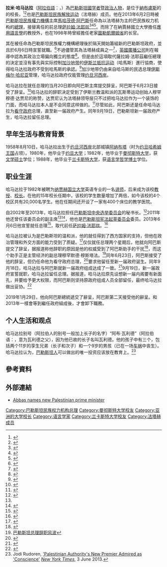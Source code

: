 {{Infobox Officeholder
| honorific-prefix = 
| name = 拉米·哈馬达拉
| original_name = {{rtl-lang|ar|رامي حمد الله}}
| honorific-suffix = 
| image = Rami_Hamdallah_October_2013.jpg
| imagesize = 
| smallimage = 
| caption = 2013年
| order = 6
| office = 巴勒斯坦民族權力機構總理
| term_start = 2013年6月6日
| term_end = 2019年1月29日
| deputy = 
| lieutenant = 
| head = 
| monarch = 
| president = 
| premier = 
| primeminister = 
| premierroc =
| taoiseach = 
| chairman = [[馬哈茂德·阿巴斯|馬哈茂德·阿巴斯]]
| chancellor = 
| chief = 
| chief-executive =
| governor = 
| governor-general =
| general_secretary = 
| first_secretary = 
| secretary_general = 
| secretary = 
| vicechairman = 
| vicepresident = 
| vicepremier = 
| viceprimeminister = 
| vicepremierroc = 
| succeeding =
| predecessor = [[薩拉姆·法耶茲|薩拉姆·法耶茲]]
| successor = {{le|穆罕默德·阿什塔耶|Mohammad Shtayyeh}}
| constituency = 
| majority = 
| 前綴尊稱 = 
| 後綴尊稱 = 
| 圖像 = 
| 圖像大小 = 
| 圖像說明 = 
| 姓名 = 
| 本名 = 
| 字 = 
| 號 =  
| 其他姓名 = 
| 性別 = 
| 籍貫 = 
| 出生日期 = {{birth date and age|1958|8|10|df = y}}
| 出生地點 = {{flagicon|Jordan}} [[約旦河西岸|約旦河西岸地區]]{{Link-en|阿纳布塔|Anabta}}<ref>{{Cite web |url= http://www.lemonde.fr/proche-orient/article/2013/06/03/rami-hamdallah-un-universitaire-pragmatique-a-la-tete-du-gouvernement-palestinien_3422778_3218.html |title= Rami Hamdallah, un universitaire "pragmatique" à la tête du gouvernement palestinien |author= Laurent Zecchini |date= 2013年6月3日 |publisher= 《[[世界報_(法國)|世界報]]》 |language=  |accessdate= 2013年6月11日 |quote=  |archive-date= 2021年3月1日 |archive-url= https://web.archive.org/web/20210301024205/http://www.lemonde.fr/proche-orient/article/2013/06/03/rami-hamdallah-un-universitaire-pragmatique-a-la-tete-du-gouvernement-palestinien_3422778_3218.html |dead-url= no }}{{fr}}</ref>
| 逝世日期 = 
| 逝世地點 = 
| 居處 = {{flag|West Bank}}
| 安葬地點 = 
| 政黨 = [[法塔赫|法塔赫]]
| 職業 = 
| 專業 = 
| 父母 = 
| 配偶 = 
| 伴侶 = 
| 子女 = 
| 親屬 = 
| 國籍 = {{PSE}}
| 信仰 = 
| 學歷 = 
| 母校 = {{Link-en|約旦大學|University of Jordan}}<br />[[曼徹斯特大學|曼徹斯特大學]]<br />[[蘭卡斯特大學|蘭卡斯特大學]]
| 網站 = 
| 簽名 = 
| 腳註 =
| blank1 =
| data1 =
}}

'''拉米·哈马达拉'''（[[阿拉伯語|阿拉伯語]]：'''{{rtl-lang|ar|رامي حمد الله}}'''，{{bd|1958年|8月10日|||Hamdallah, Rami}}）為[[巴勒斯坦國|巴勒斯坦國]][[学者|学者]]暨[[政治人物|政治人物]]，是位于[[納布盧斯|納布盧斯]]的{{Link-en|納賈赫國立大學|An-Najah National University}}的校長，<ref>{{Cite web |url= http://www.najah.edu/page/934 |title= Prof. Rami Hamdallah |author=  |date=  |publisher= {{Link-en|納賈赫國立大學|An-Najah National University}} |language= en |accessdate= 2013年6月11日 |quote=  |archive-date= 2015年10月24日 |archive-url= https://web.archive.org/web/20151024123031/http://www.najah.edu/page/934 |dead-url= no }}</ref><ref>{{Cite web |url= http://www.bbc.co.uk/turkce/haberler/2013/06/130603_filistin_hamdallah.shtml |title= Abbas, Hamdallah'ı Filistin Başbakanı olarak atadı |author= [[英國廣播公司|英國廣播公司]] |date= 2013年6月3日 |publisher= [[BBC新聞|BBC新聞]] |language=  |accessdate= 2013年6月11日 |quote=  |archive-date= 2013年12月27日 |archive-url= https://web.archive.org/web/20131227081630/http://www.bbc.co.uk/turkce/haberler/2013/06/130603_filistin_hamdallah.shtml |dead-url= no }}{{tr}}</ref>也是[[巴勒斯坦民族解放运动|巴勒斯坦民族解放运动]]（法塔赫）成员。他在2013年6月2日時被[[巴勒斯坦民族權力機構|巴勒斯坦民族權力機構]]主席[[馬哈茂德·阿巴斯|馬哈茂德·阿巴斯]]任命為以法塔赫为主的巴民族权力机构的[[巴勒斯坦民族權力機構總理|總理]]，接替离任的前总理[[萨拉姆·法耶兹|萨拉姆·法耶兹]]<ref>{{Cite web |url= http://www.ynetnews.com/articles/0,7340,L-4387380,00.html |title= Abbas to appoint Rami Hamdallah as next Palestinian PM |author=  |date= 2013年6月2日 |publisher= {{Link-en|Ynetnews|Ynetnews}} |language= en |accessdate= 2013年6月11日 |quote=  |archive-date= 2020年9月20日 |archive-url= https://web.archive.org/web/20200920083723/http://www.ynetnews.com/articles/0,7340,L-4387380,00.html |dead-url= no }}</ref><ref>{{Cite web |url= http://www.lemonde.fr/proche-orient/article/2013/06/02/abbas-charge-le-president-de-l-universite-de-naplouse-de-former-le-gouvernement-palestinien_3422561_3218.html |title= Palestine : un universitaire chargé de former le gouvernement |author= [[法新社|法新社]] |date= 2013年6月2日 |publisher= 《[[世界報_(法國)|世界報]]》 |language=  |accessdate= 2013年6月11日 |quote=  |archive-date= 2019年11月27日 |archive-url= https://web.archive.org/web/20191127004425/http://www.lemonde.fr/proche-orient/article/2013/06/02/abbas-charge-le-president-de-l-universite-de-naplouse-de-former-le-gouvernement-palestinien_3422561_3218.html |dead-url= no }}{{fr}}</ref><ref>{{Cite web |url= http://www.lefigaro.fr/flash-actu/2013/06/02/97001-20130602FILWWW00173-nouveau-premier-ministre-palestinien.php |title= Nouveau premier ministre palestinien |author= [[法新社|法新社]] |date= 2013年6月3日 |publisher= 《[[費加羅報|費加羅報]]》 |language=  |accessdate= 2013年6月11日 |quote=  |archive-date= 2020年11月24日 |archive-url= https://web.archive.org/web/20201124022904/https://www.lefigaro.fr/flash-actu/2013/06/02/97001-20130602FILWWW00173-nouveau-premier-ministre-palestinien.php |dead-url= no }}{{fr}}</ref>。而除了在納賈赫國立大學擔任[[應用語言學|應用語言學]]的教授外，也在1998年時曾經擔任老家[[圖勒凱爾姆省|圖勒凱爾姆省]]{{Link-en|阿纳布塔|Anabta}}的长官。

其在被任命為巴勒斯坦民族權力機構總理後於隔天開始籌組新的巴勒斯坦政府，並且於6月6日時宣誓就職。<ref>{{Cite web |url= http://www.salzburg.com/nachrichten/welt/politik/sn/artikel/neue-palaestinensische-regierung-legt-amtseid-ab-61838/ |title= Neue palästinensische Regierung legt Amtseid ab |author= {{Link-de|奧地利新聞社|Austria Presse Agentur}} |date= 2013年6月6日 |publisher= 《{{Link-de|薩爾茨堡新聞報|Salzburger Nachrichten}}》 |language=  |accessdate= 2013年6月11日 |quote=  |archive-date= 2016年3月4日 |archive-url= https://web.archive.org/web/20160304132206/http://www.salzburg.com/nachrichten/welt/politik/sn/artikel/neue-palaestinensische-regierung-legt-amtseid-ab-61838/ |dead-url= no }}{{de}}</ref>不過儘管其為法塔赫成員之一<ref>{{Cite web |url= http://www.aljazeera.com/news/middleeast/2013/06/201362173852720278.html |title= Abbas names new Palestinian prime minister |author= Mohammed Daraghmeh |date= 2013年6月2日 |publisher= [[半島電視台|半島電視台]] |language= en |accessdate= 2013年6月11日 |quote=  |archive-date= 2018年12月26日 |archive-url= https://web.archive.org/web/20181226123831/https://www.aljazeera.com/news/middleeast/2013/06/201362173852720278.html |dead-url= no }}</ref>，[[英國廣播公司|英國廣播公司]]則在報導中認為其政治立場偏向獨立的態度<ref>{{Cite web |url= http://www.bbc.co.uk/news/world-middle-east-22751932 |title= Mahmoud Abbas appoints new Palestinian PM Rami Hamdallah |author= Yolande Knell |date= 2013年6月3日 |publisher= [[BBC新聞|BBC新聞]] |language= en |accessdate= 2013年6月11日 |quote=  |archive-date= 2021年3月22日 |archive-url= https://web.archive.org/web/20210322231806/https://www.bbc.co.uk/news/world-middle-east-22751932 |dead-url= no }}</ref>。但是由於這項取代薩拉姆·法耶茲繼任總理的決定並沒有事先與实际控制[[加沙地带|加沙地带]]的[[伊斯兰抵抗运动|伊斯兰抵抗运动]]（哈馬斯）進行協商，使得哈马达拉政府不受到哈馬斯的承認。<ref name="HuffPo">{{Cite web |url= http://www.huffingtonpost.com/2013/06/02/rami-hamdallah-palestine-prime-minister_n_3375537.html |title= Rami Hamdallah Appointed Prime Minister Of Palestine By President Mahmoud Abbas |author= Mohammed Daraghmeh |date= 2013年6月2日 |publisher= 《[[哈芬登郵報|哈芬登郵報]]》 |language= en |accessdate= 2013年6月11日 |quote=  |archive-date= 2016年3月4日 |archive-url= https://web.archive.org/web/20160304115940/http://www.huffingtonpost.com/2013/06/02/rami-hamdallah-palestine-prime-minister_n_3375537.html |dead-url= no }}</ref>加沙地带仍由来自哈马斯的民选总理[[伊斯梅尔·哈尼亚|伊斯梅尔·哈尼亚]]管理，哈马达拉政府仅能管理[[约旦河西岸|约旦河西岸]]。

哈马达拉在就任总理的当月20日即向阿巴斯主席提交辞呈，阿巴斯于6月23日接受了辞呈。<ref>{{cite web|title=Abbas accepts resignation of Palestinian PM Rami Hamdallah|url=http://www.bbc.co.uk/news/world-middle-east-23019530|publisher=BBC|accessdate=23 June 2013|archive-date=2020-11-11|archive-url=https://web.archive.org/web/20201111184956/https://www.bbc.co.uk/news/world-middle-east-23019530|dead-url=no}}</ref>哈马达拉的辞职决定受到了伊斯兰教温和派的瓦斯蒂运动创始人穆罕穆德·达贾尼的称赞，达贾尼认为法塔赫领导层只不过把哈马达拉作为一个装饰的门面，而哈马达拉本人是不会同意这样做的。<ref>{{cite web|title=Palestinian PM Rami Hamdallah tenders resignation|url=http://www.telegraph.co.uk/news/worldnews/middleeast/palestinianauthority/10132634/Palestinian-PM-Rami-Hamdallah-tenders-resignation.html|publisher=The Telegraph|accessdate=25 June 2013|archive-date=2021-02-26|archive-url=https://web.archive.org/web/20210226141948/http://www.telegraph.co.uk/news/worldnews/middleeast/palestinianauthority/10132634/Palestinian-PM-Rami-Hamdallah-tenders-resignation.html|dead-url=no}}</ref>尽管如此，阿巴斯还是任命哈马达拉为[[看守政府|看守政府]]总理，直至新一届政府产生。同年9月19日，巴勒斯坦新一届政府产生，哈马达拉留任总理。

==早年生活与教育背景==
1958年8月10日，哈马达拉出生于[[约旦河西岸|约旦河西岸]]北部城镇[[阿纳布塔|阿纳布塔]]（时为[[约旦哈希姆王国|约旦哈希姆王国]]占领）。1980年，他毕业于[[约旦大学|约旦大学]]；1982年，他毕业于[[曼彻斯特大学|曼彻斯特大学]]，获[[文学硕士|文学硕士]]学位；1988年，他毕业于[[兰卡斯特大学|兰卡斯特大学]]，获[[语言学|语言学]][[哲学博士|哲学博士]]学位。

==职业生涯==
哈马达拉于1982年被聘为[[纳贾赫国立大学|纳贾赫国立大学]]英语专业的一名[[讲师|讲师]]，后来成为该校[[教授|教授]]、[[校长|校长]]。在他的15年校长任期中，该校的学生数量增加了两倍，如今该校的4个校区共有20,000名学生。他在任期间还开设了一家有400个床位的教学医院。

自2002年至2013年，哈马达拉担任[[巴勒斯坦中央选举委员会|巴勒斯坦中央选举委员会]]的秘书长。<ref>{{cite news|last=Bobb|first=Scott|title=Palestinians Give Mixed Reaction to New Prime Minister|url=http://www.voanews.com/content/abbas-names-new-palestinian-prime-minister/1673841.html|accessdate=21 June 2013|work=Voice of America|date=3 June 2013|location=Jerusalem|archive-date=2016-03-04|archive-url=https://web.archive.org/web/20160304230453/http://www.voanews.com/content/abbas-names-new-palestinian-prime-minister/1673841.html|dead-url=no}}</ref>2011年他还曾任该委员会的副主席<ref name="HuffPo"/><ref>{{cite news|title=Palestinian Authority picks Rami Hamdallah as prime minister|url=http://www.latimes.com/news/nationworld/world/middleeast/la-fg-palestinian-premier-20130603,0,549411.story|newspaper=Los Angeles Times|accessdate=2013-09-23|archive-date=2013-06-03|archive-url=https://web.archive.org/web/20130603162737/http://www.latimes.com/news/nationworld/world/middleeast/la-fg-palestinian-premier-20130603,0,549411.story|dead-url=no}}</ref>，他也是[[巴勒斯坦宪法起草委员会|巴勒斯坦宪法起草委员会]]委员。2013年6月6日他宣誓就任总理<ref name=isabel206>{{cite news|last=Kershner|first=Isabel|title=New Palestinian prime minister submits resignation after two weeks|url=http://www.bostonglobe.com/news/world/2013/06/20/new-palestinian-prime-minister-submits-resignation-after-two-weeks/ZMuEdsUbkywlXjZTI9ymtJ/story.html|accessdate=21 June 2013|newspaper=The Boston Globe|date=20 June 2013|location=Jerusalem|archive-date=2020-08-12|archive-url=https://web.archive.org/web/20200812150154/https://www.bostonglobe.com/news/world/2013/06/20/new-palestinian-prime-minister-submits-resignation-after-two-weeks/ZMuEdsUbkywlXjZTI9ymtJ/story.html|dead-url=no}}</ref>，取代前任[[萨拉姆·法耶兹|萨拉姆·法耶兹]]。<ref name=noah20june>{{cite news|last=Browning|first=Noah|title=New Palestinian prime minister offers resignation|url=http://www.reuters.com/article/2013/06/20/us-palestinians-resignation-idUSBRE95J0MI20130620|accessdate=21 June 2013|work=Reuters|date=20 June 2013|location=Ramallah|archive-date=2015-10-19|archive-url=https://web.archive.org/web/20151019143547/http://www.reuters.com/article/2013/06/20/us-palestinians-resignation-idUSBRE95J0MI20130620|dead-url=yes}}</ref>

哈马达拉被认为是巴勒斯坦的温和派，他的就任得到了西方国家的支持，但他在政治管理和外交方面的能力受到了质疑。<ref>{{Cite web |url=http://www.china.com.cn/international/txt/2013-06/04/content_29021262.htm |title=巴勒斯坦新总理遭质疑 上任后面临三大难题 |access-date=2013-09-23 |archive-date=2018-10-03 |archive-url=https://web.archive.org/web/20181003102435/http://www.china.com.cn/international/txt/2013-06/04/content_29021262.htm |dead-url=no }}</ref>仅仅就任总理两个星期后，他就向阿巴斯提交了辞呈，据报道称他辞职的原因是他的权威受到了阿巴斯助手的干扰<ref>{{cite news|last=Khoury|first=Jack|title=Abbas accepts resignation of newly appointed Palestinian PM Hamdallah|url=http://www.haaretz.com/news/middle-east/abbas-accepts-resignation-of-newly-appointed-palestinian-pm-hamdallah-1.531450/|accessdate=25 June 2013|newspaper=Haaretz|date=23 June 2013|archive-date=2013-07-12|archive-url=https://web.archive.org/web/20130712232708/http://www.haaretz.com/news/middle-east/abbas-accepts-resignation-of-newly-appointed-palestinian-pm-hamdallah-1.531450|dead-url=no}}</ref>，而这个助手正是主管经济的副总理穆罕默德·穆斯塔法。<ref>[http://news.xinhuanet.com/world/2013-06/22/c_116249681.htm  巴勒斯坦总理辞职风波]</ref>同年6月23日，阿巴斯接受了他的辞呈，但仍任命他为看守政府总理，<ref name=cnn24june>{{cite news|last=Basil|first=Yousuf|title=Abbas accepts resignation of Palestinian prime minister|url=http://edition.cnn.com/2013/06/23/world/meast/mideast-palestinian-pm|accessdate=3 July 2013|work=CNN|date=24 June 2013|archive-date=2020-09-28|archive-url=https://web.archive.org/web/20200928065111/https://edition.cnn.com/2013/06/23/world/meast/mideast-palestinian-pm|dead-url=no}}</ref>要求他留任至新一届政府诞生。同年9月18日，哈马达拉与阿巴斯就新一届政府组成达成了一致。<ref>{{Cite web |url=http://news.163.com/13/0918/22/993CDP0600014JB5.html |title=巴勒斯坦总统与看守总理就组建新政府达成一致 |access-date=2013-09-23 |archive-date=2019-06-11 |archive-url=https://web.archive.org/web/20190611141453/http://news.163.com/13/0918/22/993CDP0600014JB5.html |dead-url=no }}</ref>9月19日，新一届政府宣誓就职，哈马达拉留任总理。据报道，哈马达拉原先设想新一届内阁要有新面孔，并要给予更大权限，而阿巴斯则坚持原政府组成人员全部留任，最终哈马达拉做出妥协。<ref>{{Cite web |url=http://news.163.com/13/0921/02/998ULC6600014AED.html |title=巴勒斯坦新政府面临三大挑战 |access-date=2013-09-23 |archive-url=https://web.archive.org/web/20181004192748/http://news.163.com/13/0921/02/998ULC6600014AED.html |archive-date=2018-10-04 |dead-url=yes }}</ref>

2019年1月29日，他向阿巴斯總統遞交了辭呈，阿巴斯第二天接受他的辭呈。和2013年一樣會等到繼任政府組成後，才會卸下職務。

==个人生活和观点==
哈马达拉别号（阿拉伯人的别号一般加上长子的名字）“阿布·瓦利德”（阿拉伯语：{{rtl-lang|ar|أبو وليد}}，意为瓦利德之父），因为他已故的长子名叫瓦利德。他的孩子中有三个，包括两个11岁的孪生兄弟（长子和次子）和一个9岁的男孩（已在一场[[车祸|车祸]]中丧生）。哈马达拉认为，[[巴勒斯坦人|巴勒斯坦人]]可以做出的唯一投资应该放在教育上。<ref>Jodi Rudoren, [http://www.nytimes.com/2013/06/04/world/middleeast/hamdallah-palestinian-authoritys-premier-is-admired.html?src=rechp 'Palestinian Authority's New Premier Admired as 'Conscience'] {{Wayback|url=http://www.nytimes.com/2013/06/04/world/middleeast/hamdallah-palestinian-authoritys-premier-is-admired.html?src=rechp |date=20150611015523 }} ''[[New_York_Times|New York Times]]'', 3 June 2013.</ref>

== 參考資料 ==
{{Reflist|33em}}

== 外部連結 ==
* {{en}} [http://www.aljazeera.com/news/middleeast/2013/06/201362173852720278.html Abbas names new Palestinian prime minister]{{Wayback|url=http://www.aljazeera.com/news/middleeast/2013/06/201362173852720278.html |date=20181226123831 }}

{{start box}}
{{s-before|[[薩拉姆·法耶茲|薩拉姆·法耶茲]]}}
{{s-title|[[巴勒斯坦民族權力機構總理|巴勒斯坦民族權力機構總理]]<br>（仅控制约旦河西岸）|2013年－2019年}}
{{s-after|{{le|穆罕默德·阿什塔耶|Mohammad Shtayyeh}}}}
{{end box}}

{{DEFAULTSORT:Hamdallah, Rami}}
[[Category:巴勒斯坦民族权力机构总理|Category:巴勒斯坦民族权力机构总理]]
[[Category:曼彻斯特大学校友|Category:曼彻斯特大学校友]]
[[Category:亚洲的大学校长|Category:亚洲的大学校长]]
[[Category:语言学家|Category:语言学家]]
[[Category:兰卡斯特大学校友|Category:兰卡斯特大学校友]]
[[Category:法塔赫成员|Category:法塔赫成员]]